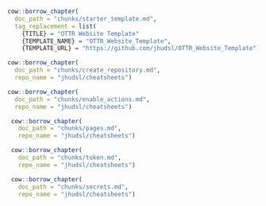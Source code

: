 
```r
cow::borrow_chapter(
  doc_path = "chunks/starter_template.md",
  tag_replacement = list(
    {TITLE} = "OTTR Website Template"
    {TEMPLATE_NAME} = "OTTR_Website_Template",
    {TEMPLATE_URL} = "https://github.com/jhudsl/OTTR_Website_Template"))
```

```r
cow::borrow_chapter(
  doc_path = "chunks/create_repository.md",
  repo_name = "jhudsl/cheatsheets")
```

```r
cow::borrow_chapter(
  doc_path = "chunks/enable_actions.md",
  repo_name = "jhudsl/cheatsheets")
```

```r
 cow::borrow_chapter(   
   doc_path = "chunks/pages.md",
   repo_name = "jhudsl/cheatsheets")
```

```r
 cow::borrow_chapter(   
   doc_path = "chunks/token.md",
   repo_name = "jhudsl/cheatsheets")
```

```r
 cow::borrow_chapter(   
   doc_path = "chunks/secrets.md",
   repo_name = "jhudsl/cheatsheets")
```
